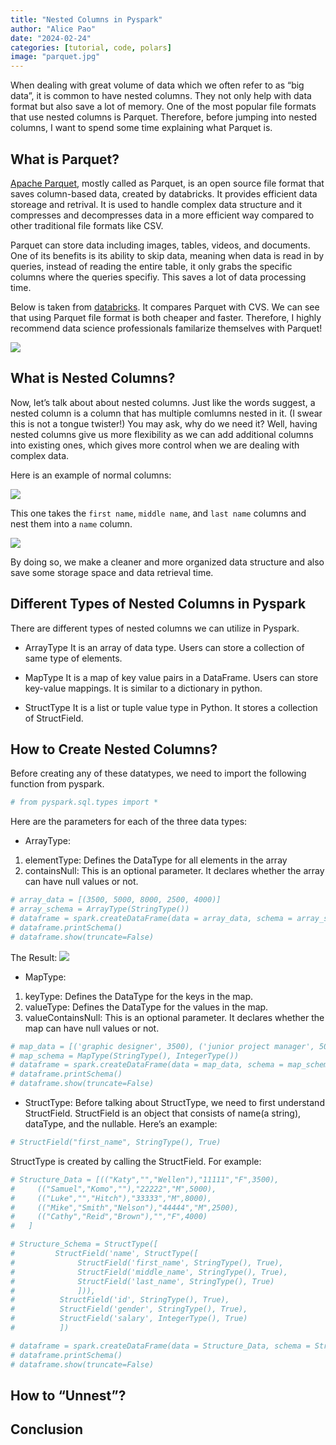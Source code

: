 ```yaml
---
title: "Nested Columns in Pyspark"
author: "Alice Pao"
date: "2024-02-24"
categories: [tutorial, code, polars]
image: "parquet.jpg"
---
```


When dealing with great volume of data which we often refer to as "big data", it is common to have nested columns. They not only help with data format but also save a lot of memory. One of the most popular file formats that use nested columns is Parquet. Therefore, before jumping into nested columns, I want to spend some time explaining what Parquet is. 


## What is Parquet? 
[Apache Parquet](https://www.databricks.com/glossary/what-is-parquet), mostly called as Parquet, is an open source file format that saves column-based data, created by databricks. It provides efficient data storeage and retrival. It is used to handle complex data structure and it compresses and decompresses data in a more efficient way compared to other traditional file formats like CSV. 

Parquet can store data including images, tables, videos, and documents. One of its benefits is its ability to skip data, meaning when data is read in by queries, instead of reading the entire table, it only grabs the specific columns where the queries specifiy. This saves a lot of data processing time. 

Below is taken from [databricks](https://www.databricks.com/glossary/what-is-parquet). It compares Parquet with CVS. We can see that using Parquet file format is both cheaper and faster. Therefore, I highly recommend data science professionals familarize themselves with Parquet! 

![](parquet_vs_cvs.png)


## What is Nested Columns? 
Now, let's talk about about nested columns. Just like the words suggest, a nested column is a column that has multiple comlumns nested in it. (I swear this is not a tongue twister!) You may ask, why do we need it? Well, having nested columns give us more flexibility as we can add additional columns into existing ones, which gives more control when we are dealing with complex data. 

Here is an example of normal columns: 

![](normal%20column.png)


This one takes the `first name`, `middle name`, and `last name` columns and nest them into a `name` column. 

![](nested_columns.png)

By doing so, we make a cleaner and more organized data structure and also save some storage space and data retrieval time. 


## Different Types of Nested Columns in Pyspark
There are different types of nested columns we can utilize in Pyspark. 

* ArrayType
It is an array of data type. Users can store a collection of same type of elements. 

* MapType
It is a map of key value pairs in a DataFrame. Users can store key-value mappings. It is similar to a dictionary in python. 

* StructType
It is a list or tuple value type in Python. It stores a collection of StructField. 

## How to Create Nested Columns? 

Before creating any of these datatypes, we need to import the following function from pyspark. 

```python
# from pyspark.sql.types import *
```

Here are the parameters for each of the three data types: 

* ArrayType: 
1. elementType: Defines the DataType for all elements in the array
2. containsNull: This is an optional parameter. It declares whether the array can have null values or not. 
```python
# array_data = [(3500, 5000, 8000, 2500, 4000)]
# array_schema = ArrayType(StringType())
# dataframe = spark.createDataFrame(data = array_data, schema = array_schema)	
# dataframe.printSchema()	
# dataframe.show(truncate=False)	

```

The Result: 
![](array_example.png)


* MapType: 
1. keyType: Defines the DataType for the keys in the map. 
2. valueType: Defines the DataType for the values in the map. 
3. valueContainsNull: This is an optional parameter. It declares whether the map can have null values or not. 

```python
# map_data = [('graphic designer', 3500), ('junior project manager', 5000), ('senior project manager', 8000), ('office assistant', 2500), ('junior data analyst', 4000)]
# map_schema = MapType(StringType(), IntegerType())
# dataframe = spark.createDataFrame(data = map_data, schema = map_schema)	
# dataframe.printSchema()	
# dataframe.show(truncate=False)	
```

* StructType: 
Before talking about StructType, we need to first understand StructField. StructField is an object that consists of name(a string), dataType, and the nullable. Here's an example: 

```python
# StructField("first_name", StringType(), True)
```

StructType is created by calling the StructField. For example: 

```python
# Structure_Data = [(("Katy","","Wellen"),"11111","F",3500),	
#     (("Samuel","Komo",""),"22222","M",5000),	
#     (("Luke","","Hitch"),"33333","M",8000),	
#     (("Mike","Smith","Nelson"),"44444","M",2500),	
#     (("Cathy","Reid","Brown"),"","F",4000)	
#   ]	

# Structure_Schema = StructType([	
#         StructField('name', StructType([	
#              StructField('first_name', StringType(), True),	
#              StructField('middle_name', StringType(), True),	
#              StructField('last_name', StringType(), True)	
#              ])),	
#          StructField('id', StringType(), True),	
#          StructField('gender', StringType(), True),	
#          StructField('salary', IntegerType(), True)	
#          ])

# dataframe = spark.createDataFrame(data = Structure_Data, schema = Structure_Schema)
# dataframe.printSchema()	
# dataframe.show(truncate=False)	

```

## How to "Unnest"?




## Conclusion